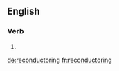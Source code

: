 ==English==

===Verb===
{{head|en}}

# {{present participle of|reconductor}}

[[de:reconductoring]]
[[fr:reconductoring]]